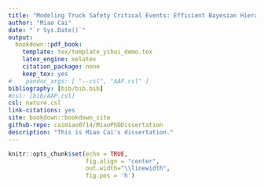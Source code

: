 ```yaml
--- 
title: "Modeling Truck Safety Critical Events: Efficient Bayesian Hierarchical Statistical and Reliability Models"
author: "Miao Cai"
date: "`r Sys.Date()`"
output: 
  bookdown::pdf_book:
    template: tex/template_yihui_demo.tex
    latex_engine: xelatex
    citation_package: none
    keep_tex: yes
#    pandoc_args: [ "--csl", "AAP.csl" ]
bibliography: [bib/bib.bib]
#csl: [bib/AAP.csl]
csl: nature.csl
link-citations: yes
site: bookdown::bookdown_site
github-repo: caimiao0714/MiaoPhDDissertation
description: "This is Miao Cai's dissertation."
---
```


```r
knitr::opts_chunk$set(echo = TRUE, 
                      fig.align = "center", 
                      out.width="\\linewidth",
                      fig.pos = 'h')
```

